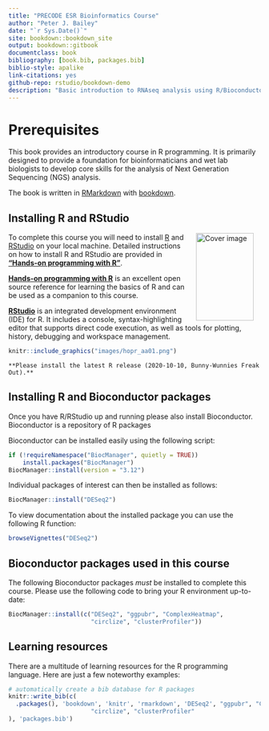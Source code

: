 ```yaml
--- 
title: "PRECODE ESR Bioinformatics Course"
author: "Peter J. Bailey"
date: "`r Sys.Date()`"
site: bookdown::bookdown_site
output: bookdown::gitbook
documentclass: book
bibliography: [book.bib, packages.bib]
biblio-style: apalike
link-citations: yes
github-repo: rstudio/bookdown-demo
description: "Basic introduction to RNAseq analysis using R/Bioconductor"
---
```


# Prerequisites


This book provides an introductory course in R programming. It is primarily designed to provide a foundation for bioinformaticians and wet lab biologists to develop core skills for the analysis of Next Generation Sequencing (NGS) analysis. 


The book is written in [RMarkdown](https://rmarkdown.rstudio.com) with [bookdown](https://bookdown.org).


## Installing R and RStudio

<a href="https://www.amazon.com/Hands-Programming-Write-Functions-Simulations/dp/1449359019"><img src="./images/cover.jpg" width="115" height="175" alt="Cover image" align="right" style="margin: 0 1em 0 1em" /></a>

To complete this course you will need to install [R](https://cloud.r-project.org/) and [RStudio](https://rstudio.com/) on your local machine. Detailed instructions on how to install R and RStudio are provided in [__"Hands-on programming with R"__](https://rstudio-education.github.io/hopr/starting.html).


[__Hands-on programming with R__](https://rstudio-education.github.io/hopr/) is an excellent open source reference for learning the basics of R and can be used as a companion to this course.


[__RStudio__](https://rstudio.com/) is an integrated development environment (IDE) for R. It includes a console, syntax-highlighting editor that supports direct code execution, as well as tools for plotting, history, debugging and workspace management.

```r
knitr::include_graphics("images/hopr_aa01.png")
```

```block2
**Please install the latest R release (2020-10-10, Bunny-Wunnies Freak Out).**
```

## Installing R and Bioconductor packages

Once you have R/RStudio up and running please also install Bioconductor. Bioconductor is a repository of R packages 

Bioconductor can be installed easily using the following script:

```r
if (!requireNamespace("BiocManager", quietly = TRUE))
    install.packages("BiocManager")
BiocManager::install(version = "3.12")

```

Individual packages of interest can then be installed as follows:

```r
BiocManager::install("DESeq2")
```

To view documentation about the installed package you can use the following R function:

```r
browseVignettes("DESeq2")
```


## Bioconductor packages used in this course

The following Bioconductor packages _must_ be installed to complete this course. Please use the following code to bring your R environment up-to-date:


```r
BiocManager::install(c("DESeq2", "ggpubr", "ComplexHeatmap",
                       "circlize", "clusterProfiler"))
```



## Learning resources

There are a multitude of learning resources for the R programming language. Here are just a few noteworthy examples:



```r
# automatically create a bib database for R packages
knitr::write_bib(c(
  .packages(), 'bookdown', 'knitr', 'rmarkdown', 'DESeq2', "ggpubr", "ComplexHeatmap",
                       "circlize", "clusterProfiler"
), 'packages.bib')
```
